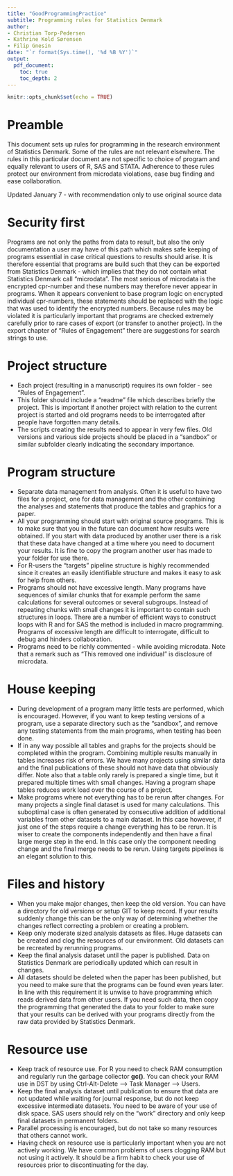```yaml
---
title: "GoodProgrammingPractice"
subtitle: Programming rules for Statistics Denmark
author:
- Christian Torp-Pedersen
- Kathrine Kold Sørensen
- Filip Gnesin
date: "`r format(Sys.time(), '%d %B %Y')`"
output:
  pdf_document:
    toc: true
    toc_depth: 2
---
```


```r
knitr::opts_chunk$set(echo = TRUE)
```

# Preamble
This document sets up rules for programming in the research environment of Statistics Denmark. Some of the rules are not relevant elsewhere.  The rules in this particular document are not specific to choice of program and equally relevant to users of R, SAS and STATA. Adherence to these rules protect our environment from microdata violations, ease bug finding and ease collaboration.

Updated January 7 - with recommendation only to use original source data

# Security first
Programs are not only the paths from data to result, but also the only documentation a user may have of this path which makes safe keeping of programs essential in case critical questions to results should arise.  It is therefore essential that programs are build such that they can be exported from Statistics Denmark - which implies that they do not contain what Statistics Denmark call "microdata". The most serious of microdata is the encrypted cpr-number and these numbers may therefore never appear in programs. When it appears convenient to base program logic on encrypted individual cpr-numbers, these statements should be replaced with the logic that was used to identify the encrypted numbers. Because rules may be violated it is particularly important that programs are checked extremely carefully prior to rare cases of export (or transfer to another project). In the export chapter of "Rules of Engagement" there are suggestions for search strings to use.

# Project structure
* Each project (resulting in a manuscript) requires its own folder - see "Rules of Engagement".
* This folder should include a "readme" file which describes briefly the project. This is important if another project with relation to the current project is started and old programs needs to be interrogated after people have forgotten many details.
* The scripts creating the results need to appear in very few files. Old versions and various side projects should be placed in a "sandbox" or similar subfolder clearly indicating the secondary importance.

# Program structure
* Separate data management from analysis. Often it is useful to have two files for a project, one for data management and the other containing the analyses and statements that produce the tables and graphics for a paper.  
* All your programming should start with original source programs. This is to make sure that you in the future can document how results were obtained.  If you start with data produced by another user there is a risk that these data have changed at a time where you need to document your results.  It is fine to copy the program another user has made to your folder for use there. 
* For R-users the "targets" pipeline structure is highly recommended since it creates an easily identifiable structure and makes it easy to ask for help from others.
* Programs should not have excessive length. Many programs have sequences of similar chunks that for example perform the same calculations for several outcomes or several subgroups.  Instead of repeating chunks with small changes it is important to contain such structures in loops.  There are a number of efficient ways to construct loops with R and for SAS the method is included in macro programming.  Programs of excessive length are difficult to interrogate, difficult to debug and hinders collaboration.
* Programs need to be richly commented - while avoiding microdata.  Note that a remark such as "This removed one individual" is disclosure of microdata.

# House keeping
* During development of a program many little tests are performed, which is encouraged. However, if you want to keep testing versions of a program, use a separate directory such as the "sandbox", and remove any testing statements from the main programs, when testing has been done.
* If in any way possible all tables and graphs for the projects should be completed within the program. Combining multiple results manually in tables increases risk of errors. We have many projects using similar data and the final publications of these should not have data that obviously differ. Note also that a table only rarely is prepared a single time, but it prepared multiple times with small changes. Having a program shape tables reduces work load over the course of a project.
* Make programs where not everything has to be rerun after changes. For many projects a single final dataset is used for many calculations. This suboptimal case is often generated by consecutive addition of additional variables from other datasets to a main dataset. In this case however, if just one of the steps require a change everything has to be rerun. It is wiser to create the components independently and then have a final large merge step in the end. In this case only the component needing change and the final merge needs to be rerun.  Using targets pipelines is an elegant solution to this.

# Files and history
* When you make major changes, then keep the old version. You can have a directory for old versions or setup GIT to keep record. If your results suddenly change this can be the only way of determining whether the changes reflect correcting a problem or creating a problem.
* Keep only moderate sized analysis datasets as files. Huge datasets can be created and clog the resources of our environment. Old datasets can be recreated by rerunning programs.
* Keep the final analysis dataset until the paper is published. Data on Statistics Denmark are periodically updated which can result in changes.
* All datasets should be deleted when the paper has been published, but you need to make sure that the programs can be found even years later. In line with this requirement it is unwise to have programming which reads derived data from other users.  If you need such data, then copy the programming that generated the data to your folder to make sure that your results can be derived with your programs directly from the raw data provided by Statistics Denmark.

# Resource use
* Keep track of resource use.  For R you need to check RAM consumption and regularly run the garbage collector **gc()**. You can check your RAM use in DST by using Ctrl-Alt-Delete --> Task Manager --> Users. 
* Keep the final analysis dataset until publication to ensure that data are not updated while waiting for journal response, but do not keep excessive intermediate datasets. You need to be aware of your use of disk space.  SAS users should rely on the "work" directory and only keep final datasets in permanent folders.
* Parallel processing is encouraged, but do not take so many resources that others cannot work.
* Having check on resource use is particularly important when you are not actively working. We have common problems of users clogging RAM but not using it actively.  It should be a firm habit to check your use of resources prior to discontinuating for the day.



